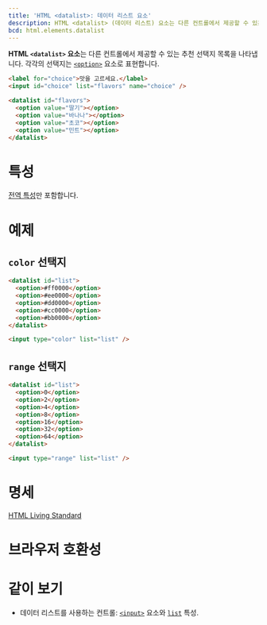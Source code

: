 ```yaml
---
title: 'HTML <datalist>: 데이터 리스트 요소'
description: HTML <datalist> (데이터 리스트) 요소는 다른 컨트롤에서 제공할 수 있는 추천 선택지 목록을 나타냅니다. 각각의 선택지는 <option> 요소로 표현합니다.
bcd: html.elements.datalist
---
```


**HTML `<datalist>` 요소**는 다른 컨트롤에서 제공할 수 있는 추천 선택지 목록을 나타냅니다. 각각의 선택지는 [`<option>`](./option) 요소로 표현합니다.

<HTMLDemo height={200}>

```html
<label for="choice">맛을 고르세요.</label>
<input id="choice" list="flavors" name="choice" />

<datalist id="flavors">
  <option value="딸기"></option>
  <option value="바나나"></option>
  <option value="초코"></option>
  <option value="민트"></option>
</datalist>
```

</HTMLDemo>

# 특성

[전역 특성](/docs/Web/HTML/Global_attributes)만 포함합니다.

# 예제

## `color` 선택지

```html name=color
<datalist id="list">
  <option>#ff0000</option>
  <option>#ee0000</option>
  <option>#dd0000</option>
  <option>#cc0000</option>
  <option>#bb0000</option>
</datalist>

<input type="color" list="list" />
```

<LiveExample name="color" height={60} />

## `range` 선택지

```html name=range
<datalist id="list">
  <option>0</option>
  <option>2</option>
  <option>4</option>
  <option>8</option>
  <option>16</option>
  <option>32</option>
  <option>64</option>
</datalist>

<input type="range" list="list" />
```

<LiveExample name="range" height={60} />

# 명세

[HTML Living Standard](https://html.spec.whatwg.org/multipage/forms.html#the-datalist-element)

# 브라우저 호환성

<BrowserCompat data={props.bcd} />

# 같이 보기

- 데이터 리스트를 사용하는 컨트롤: [`<input>`](./input) 요소와 [`list`](./input#term-list) 특성.

